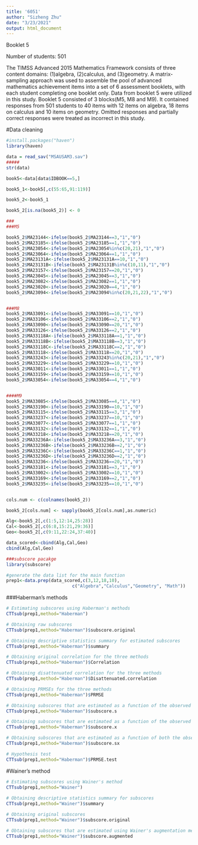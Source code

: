 ```yaml
---
title: '6051'
author: "Sizheng Zhu"
date: "3/23/2021"
output: html_document
---
```


Booklet 5

Number of students: 501

The TIMSS Advanced 2015 Mathematics Framework consists of three content domains: (1)algebra, (2)calculus, and (3)geometry. A matrix-sampling approach was used to assemble the pool of advanced mathematics achievement items into a set of 6 assessment booklets, with each student completing one booklet only. 
Data from booklet 5 were utilized in this study. Booklet 5 consisted of 3 blocks(M5, M8 and M9). It contained responses from 501 students to 40 items with 12 items on algebra, 18 items on calculus and 10 items on geometry. Omitted responses and partially correct responses were treated as incorrect in this study.


#Data cleaning

```r
#install.packages("haven")
library(haven)

data = read_sav("MSAUSAM3.sav")
#####
str(data)

book5<-data[data$IDBOOK==5,]

book5_1<-book5[,c(55:65,91:119)]

book5_2<-book5_1

book5_2[is.na(book5_2)] <- 0

###
###M5

book5_2$MA23144<-ifelse(book5_2$MA23144==3,"1","0")
book5_2$MA23185<-ifelse(book5_2$MA23185==1,"1","0")
book5_2$MA23054<-ifelse(book5_2$MA23054%in%c(20,21),"1","0")
book5_2$MA23064<-ifelse(book5_2$MA23064==1,"1","0")
book5_2$MA23131A<-ifelse(book5_2$MA23131A==10,"1","0")
book5_2$MA23131B<-ifelse(book5_2$MA23131B%in%c(10,11),"1","0")
book5_2$MA23157<-ifelse(book5_2$MA23157==20,"1","0")
book5_2$MA23045<-ifelse(book5_2$MA23045==3,"1","0")
book5_2$MA23082<-ifelse(book5_2$MA23082==1,"1","0")
book5_2$MA23020<-ifelse(book5_2$MA23020==4,"1","0")
book5_2$MA23094<-ifelse(book5_2$MA23094%in%c(20,21,22),"1","0")


###M8
book5_2$MA33091<-ifelse(book5_2$MA33091==10,"1","0")
book5_2$MA33106<-ifelse(book5_2$MA33106==2,"1","0")
book5_2$MA33090<-ifelse(book5_2$MA33090==20,"1","0")
book5_2$MA33126<-ifelse(book5_2$MA33126==2,"1","0")
book5_2$MA33118A<-ifelse(book5_2$MA33118A==1,"1","0")
book5_2$MA33118B<-ifelse(book5_2$MA33118B==3,"1","0")
book5_2$MA33118C<-ifelse(book5_2$MA33118C==2,"1","0")
book5_2$MA33118<-ifelse(book5_2$MA33118==20,"1","0")
book5_2$MA33243<-ifelse(book5_2$MA33243%in%c(20,21),"1","0")
book5_2$MA33229<-ifelse(book5_2$MA33229==10,"1","0")
book5_2$MA33011<-ifelse(book5_2$MA33011==1,"1","0")
book5_2$MA33159<-ifelse(book5_2$MA33159==10,"1","0")
book5_2$MA33054<-ifelse(book5_2$MA33054==4,"1","0")


####M9
book5_2$MA33085<-ifelse(book5_2$MA33085==4,"1","0")
book5_2$MA33190<-ifelse(book5_2$MA33190==10,"1","0")
book5_2$MA33115<-ifelse(book5_2$MA33115==3,"1","0")
book5_2$MA33237<-ifelse(book5_2$MA33237==10,"1","0")
book5_2$MA33077<-ifelse(book5_2$MA33077==1,"1","0")
book5_2$MA33132<-ifelse(book5_2$MA33132==1,"1","0")
book5_2$MA33218<-ifelse(book5_2$MA33218==20,"1","0")
book5_2$MA33236A<-ifelse(book5_2$MA33236A==3,"1","0")
book5_2$MA33236B<-ifelse(book5_2$MA33236B==2,"1","0")
book5_2$MA33236C<-ifelse(book5_2$MA33236C==1,"1","0")
book5_2$MA33236D<-ifelse(book5_2$MA33236D==2,"1","0")
book5_2$MA33236<-ifelse(book5_2$MA33236==20,"1","0")
book5_2$MA33181<-ifelse(book5_2$MA33181==3,"1","0")
book5_2$MA33002<-ifelse(book5_2$MA33002==10,"1","0")
book5_2$MA33169<-ifelse(book5_2$MA33169==2,"1","0")
book5_2$MA33235<-ifelse(book5_2$MA33235==10,"1","0")


cols.num <- c(colnames(book5_2))

book5_2[cols.num] <- sapply(book5_2[cols.num],as.numeric)

Alg<-book5_2[,c(1:5,12:14,25:28)]
Cal<-book5_2[,c(6:8,15:21,29:36)]
Geo<-book5_2[,c(9:11,22:24,37:40)]

data_scored<-cbind(Alg,Cal,Geo)
cbind(Alg,Cal,Geo)

###subscore pacakge
library(subscore)

#generate the data list for the main function
prep1<-data.prep(data_scored,c(3,12,18,10),
                         c("Algebra","Calculus","Geometry", "Math"))

```


###Haberman's methods 
```r

# Estimating subscores using Haberman's methods       
CTTsub(prep1,method="Haberman")

# Obtaining raw subscores  
CTTsub(prep1,method="Haberman")$subscore.original  

# Obtaining descriptive statistics summary for estimated subscores  
CTTsub(prep1,method="Haberman")$summary 

# Obtaining original correlation for the three methods
CTTsub(prep1,method="Haberman")$Correlation  

# Obtaining disattenuated correlation for the three methods
CTTsub(prep1,method="Haberman")$Disattenuated.correlation  

# Obtaining PRMSEs for the three methods
CTTsub(prep1,method="Haberman")$PRMSE  

# Obtaining subscores that are estimated as a function of the observed subscores 
CTTsub(prep1,method="Haberman")$subscore.s 

# Obtaining subscores that are estimated as a function of the observed total score 
CTTsub(prep1,method="Haberman")$subscore.x  

# Obtaining subscores that are estimated as a function of both the observed subscores and the observed total score.
CTTsub(prep1,method="Haberman")$subscore.sx  

# Hypothesis test
CTTsub(prep1,method="Haberman")$PRMSE.test

```

#Wainer's method

```r
# Estimating subscores using Wainer's method
CTTsub(prep1,method="Wainer") 
       
# Obtaining descriptive statistics summary for subscores
CTTsub(prep1,method="Wainer")$summary   

# Obtaining original subscores
CTTsub(prep1,method="Wainer")$subscore.original 

# Obtaining subscores that are estimated using Wainer's augmentation method  
CTTsub(prep1,method="Wainer")$subscore.augmented  

```

